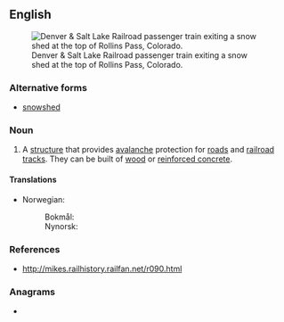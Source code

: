 {{also|snowshed}}
==English==
{{wikipedia}}
[[File:Denver & Salt Lake Railroad passenger train exiting a snow shed at the top of Rollins Pass, Colorado. Watercolor painting by Howard Fogg courtesy of Richard Fogg.jpg|thumb|Denver & Salt Lake Railroad passenger train exiting a snow shed at the top of Rollins Pass, Colorado.]]

===Alternative forms===
* [[snowshed]]

===Noun===
{{en-noun|s}}

# A [[structure]] that provides [[avalanche]] protection for [[road]]s and [[railroad]] [[tracks]]. They can be built of [[wood]] or [[reinforced concrete]]. {{c|en|Transport|Rail transportation}}

====Translations====
{{trans-top|protective structure}}
* Norwegian:
*: Bokmål: {{t|nb|snøoverbygg|n}}
*: Nynorsk: {{t|nn|snøoverbygg|n}}
{{trans-mid}}
{{trans-bottom}}

===References===
* http://mikes.railhistory.railfan.net/r090.html

===Anagrams===
* {{anagrams|en|show ends}}